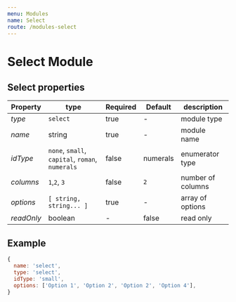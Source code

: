 ```yaml
---
menu: Modules
name: Select
route: /modules-select
---
```


# Select Module

## Select properties

| Property       | type           | Required | Default | description  |
| -------------- | -------------- | -------- | --------| ------------ |
| *type*         | `select`       | true     | -       | module type  |
| *name*         | string         | true     | -       | module name  |
| *idType*       | `none`, `small`, `capital`, `roman`, `numerals` | false    | numerals       | enumerator type  |
| *columns*      | `1`,`2`, `3`   | false    | `2`     | number of columns  |
| *options*      | `[ string, string... ]`   | true   | -     | array of options   |
| *readOnly*     | boolean        | -        | false   | read only    |

## Example
```jsx
{
  name: 'select',
  type: 'select',
  idType: 'small',
  options: ['Option 1', 'Option 2', 'Option 2', 'Option 4'],
}
```



<Playground>
  <ModulesPlayground
    form={{
      modules: [
        {
          name: 'text',
          type: 'type',
          style: 'h3',
          content: 'Select one',
        },
        {
          name: 'select',
          type: 'select',
          idType: 'none',
          columns: 1,
          options: ['Option 1', 'Option 2', 'Option 3', 'Option 4'],
        },
        {
          name: 'submit',
          type: 'submit',
          caption: 'Next',
        },
      ],
    }}
  />
</Playground>
